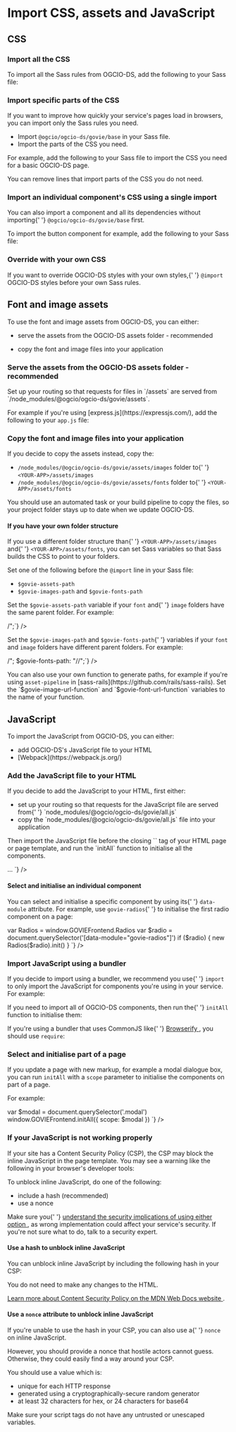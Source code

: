 
<Meta title="Docs/Import CSS, assets and JavaScript" />

<h1>Import CSS, assets and JavaScript</h1>

<h2>CSS</h2>
<h3>Import all the CSS</h3>
<p>
  To import all the Sass rules from OGCIO-DS, add the following to your Sass
  file:
</p>
<CodeSnippet code={`@import "@ogcio/ogcio-ds/govie/all";`} />

<h3>Import specific parts of the CSS</h3>
<p>
  If you want to improve how quickly your service's pages load in browsers, you
  can import only the Sass rules you need.
</p>

- Import `@ogcio/ogcio-ds/govie/base` in your Sass file.
- Import the parts of the CSS you need.

<p>
  For example, add the following to your Sass file to import the CSS you need
  for a basic OGCIO-DS page.
</p>
<CodeSnippet
  code={`@import "@ogcio/ogcio-ds/govie/base";\n
@import "@ogcio/ogcio-ds/govie/core/all";
@import "@ogcio/ogcio-ds/govie/objects/all";
@import "@ogcio/ogcio-ds/govie/components/footer";
@import "@ogcio/ogcio-ds/govie/components/header";
@import "@ogcio/ogcio-ds/govie/components/skip-link";
@import "@ogcio/ogcio-ds/govie/utilities/all";
@import "@ogcio/ogcio-ds/govie/overrides/all";
`}
/>
<p>You can remove lines that import parts of the CSS you do not need.</p>

<h3>Import an individual component's CSS using a single import</h3>
<p>
  You can also import a component and all its dependencies without importing{' '}
  <code>@ogcio/ogcio-ds/govie/base</code> first.
</p>
<p>
  To import the button component for example, add the following to your Sass
  file:
</p>
<CodeSnippet
  code={`@import "@ogcio/ogcio-ds/govie/components/button/button";`}
/>

<h3>Override with your own CSS</h3>
<p>
  If you want to override OGCIO-DS styles with your own styles,{' '}
  <code>@import</code> OGCIO-DS styles before your own Sass rules.
</p>

<h2 id="fonts-and-images-assets">Font and image assets</h2>
<p>To use the font and image assets from OGCIO-DS, you can either:</p>
<ul>
  <li>
    <p>serve the assets from the OGCIO-DS assets folder - recommended</p>
  </li>
  <li>
    <p>copy the font and image files into your application</p>
  </li>
</ul>

<h3>Serve the assets from the OGCIO-DS assets folder - recommended</h3>
<p>
  Set up your routing so that requests for files in `<YOUR-SITE-URL>/assets` are served from `/node_modules/@ogcio/ogcio-ds/govie/assets`.
</p>
<p>
  For example if you're using [express.js](https://expressjs.com/), add the following to your <code>app.js</code> file:
</p>
<CodeSnippet
  code={`var path = require('path');
app.use('/assets', express.static(path.join(__dirname, '@ogcio/ogcio-ds/govie/assets')))`}
/>

<h3>Copy the font and image files into your application</h3>
<p>If you decide to copy the assets instead, copy the:</p>
<ul>
  <li>
    <code>/node_modules/@ogcio/ogcio-ds/govie/assets/images</code> folder to{' '}
    <code>&lt;YOUR-APP&gt;/assets/images</code>
  </li>
  <li>
    <code>/node_modules/@ogcio/ogcio-ds/govie/assets/fonts</code> folder to{' '}
    <code>&lt;YOUR-APP&gt;/assets/fonts</code>
  </li>
</ul>
<p>
  You should use an automated task or your build pipeline to copy the files, so
  your project folder stays up to date when we update OGCIO-DS.
</p>

<h4>If you have your own folder structure</h4>
<p>
  If you use a different folder structure than{' '}
  <code>&lt;YOUR-APP&gt;/assets/images</code> and{' '}
  <code>&lt;YOUR-APP&gt;/assets/fonts</code>, you can set Sass variables so that
  Sass builds the CSS to point to your folders.
</p>
<p>
  Set one of the following before the <code>@import</code> line in your Sass
  file:
</p>
<ul>
  <li>
    <code>$govie-assets-path</code>
  </li>
  <li>
    <code>$govie-images-path</code> and <code>$govie-fonts-path</code>
  </li>
</ul>
<p>
  Set the <code>$govie-assets-path</code> variable if your <code>font</code> and{' '}
  <code>image</code> folders have the same parent folder. For example:
</p>
<CodeSnippet code={`$govie-assets-path: "/<YOUR-ASSETS-FOLDER>/";`} />
<p>
  Set the <code>$govie-images-path</code> and <code>$govie-fonts-path</code>{' '}
  variables if your <code>font</code> and <code>image</code> folders have
  different parent folders. For example:
</p>
<CodeSnippet
  code={`$govie-images-path: "/<YOUR-IMAGES-FOLDER>/";
$govie-fonts-path: "/<YOUR-FONTS-FOLDER>/";`}
/>
<p>
  You can also use your own function to generate paths, for example if you're
  using <code>asset-pipeline</code> in
  [sass-rails](https://github.com/rails/sass-rails). Set the
  `$govie-image-url-function` and `$govie-font-url-function` variables to the
  name of your function.
</p>

<h2 id="import-javascript">JavaScript</h2>
<p>To import the JavaScript from OGCIO-DS, you can either:</p>
<ul>
  <li>add OGCIO-DS's JavaScript file to your HTML</li>
  <li>
    [Webpack](https://webpack.js.org/)
  </li>
</ul>
<h3>Add the JavaScript file to your HTML</h3>
<p>If you decide to add the JavaScript to your HTML, first either:</p>
<ul>
  <li>
    set up your routing so that requests for the JavaScript file are served from{' '}
    `node_modules/@ogcio/ogcio-ds/govie/all.js`
  </li>
  <li>
    copy the `node_modules/@ogcio/ogcio-ds/govie/all.js` file into your
    application
  </li>
</ul>
<p>
  Then import the JavaScript file before the closing `</body>` tag of your HTML page or page template, and run the `initAll` function to initialise all the components.
</p>
<CodeSnippet
  code={`<body>
...
  <script src="<YOUR-APP>/<YOUR-JS-FILE>.js"></script>
  <script>
    window.GOVIEFrontend.initAll()
  </script>
</body>`}
/>

<h4>Select and initialise an individual component</h4>
<p>
  You can select and initialise a specific component by using its{' '}
  <code>data-module</code> attribute. For example, use <code>govie-radios</code>{' '}
  to initialise the first radio component on a page:
</p>
<CodeSnippet
  code={`<script>
    var Radios = window.GOVIEFrontend.Radios
    var $radio = document.querySelector('[data-module="govie-radios"]')
    if ($radio) {
      new Radios($radio).init()
    }
  </script>`}
/>

<h3>Import JavaScript using a bundler</h3>
<p>
  If you decide to import using a bundler, we recommend you use{' '}
  <code>import</code> to only import the JavaScript for components you're using
  in your service. For example:
</p>
<CodeSnippet
  code={`
\n
var $skipLink = document.querySelector('[data-module="govie-skip-link"]')
if ($skipLink) {
  new SkipLink($skipLink).init()
}
\n
var $radios = document.querySelectorAll('[data-module="govie-radios]')
if ($radios) {
  for (var i = 0; i < $radios.length; i++) {
    new Radios($radios[i]).init()
  }
}`}
/>

<p>
  If you need to import all of OGCIO-DS components, then run the{' '}
  <code>initAll</code> function to initialise them:
</p>
<CodeSnippet
  code={`import { initAll } from '@ogcio/ogcio-ds'
initAll()`}
/>
<p>
  If you're using a bundler that uses CommonJS like{' '}
  <a href="http://browserify.org/" target="_blank" rel="noopener">
    Browserify
  </a>
  , you should use <code>require</code>:
</p>
<CodeSnippet
  code={`const GOVIEFrontend = require('@ogcio/ogcio-ds')
GOVIEFrontend.initAll()`}
/>

<h3>Select and initialise part of a page</h3>
<p>
  If you update a page with new markup, for example a modal dialogue box, you
  can run <code>initAll</code> with a <code>scope</code> parameter to initialise
  the components on part of a page.
</p>
<p>For example:</p>
<CodeSnippet
  code={`<script>
  var $modal = document.querySelector('.modal')
  window.GOVIEFrontend.initAll({
    scope: $modal
  })
</script>`}
/>

<h3>If your JavaScript is not working properly</h3>
<p>
  If your site has a Content Security Policy (CSP), the CSP may block the inline
  JavaScript in the page template. You may see a warning like the following in
  your browser's developer tools:
</p>
<CodeSnippet
  code={`Refused to execute inline script because it violates the following Content Security Policy directive: "default-src 'self'".
`}
/>

<p>To unblock inline JavaScript, do one of the following:</p>
<ul>
  <li>include a hash (recommended)</li>
  <li>use a nonce</li>
</ul>
<p>
  Make sure you{' '}
  <a
    href="https://www.w3.org/TR/CSP/#security-considerations"
    target="_blank"
    rel="noopener"
  >
    understand the security implications of using either option
  </a>
  , as wrong implementation could affect your service's security. If you're not sure
  what to do, talk to a security expert.
</p>

<h4>Use a hash to unblock inline JavaScript</h4>
<p>
  You can unblock inline JavaScript by including the following hash in your CSP:
</p>
<CodeSnippet code={`sha256-+6WnXIl4mbFTCARd8N3COQmT3bJJmo32N8q8ZSQAIcU=`} />
<p>You do not need to make any changes to the HTML.</p>
<p>
  <a
    href="https://developer.mozilla.org/en-US/docs/Web/HTTP/CSP"
    target="_blank"
    rel="noopener"
  >
    Learn more about Content Security Policy on the MDN Web Docs website
  </a>
  .
</p>

<h4>
  Use a <code>nonce</code> attribute to unblock inline JavaScript
</h4>
<p>
  If you're unable to use the hash in your CSP, you can also use a{' '}
  <code>nonce</code> on inline JavaScript.
</p>
<p>
  However, you should provide a nonce that hostile actors cannot guess.
  Otherwise, they could easily find a way around your CSP.
</p>
<p>You should use a value which is:</p>

<ul>
  <li>unique for each HTTP response</li>
  <li>generated using a cryptographically-secure random generator</li>
  <li>at least 32 characters for hex, or 24 characters for base64</li>
</ul>
<p>
  Make sure your script tags do not have any untrusted or unescaped variables.
</p>
